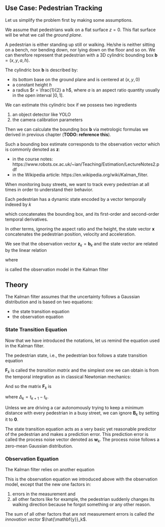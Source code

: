 ## Use Case: Pedestrian Tracking

Let us simplify the problem first by making some assumptions.

We assume that pedestrians walk on a flat surface $z = 0$. This flat surface
will be what we call the *ground plane*.

A pedestrian is either standing up still or walking. He/she is neither sitting
on a bench, nor bending down, nor lying down on the floor and so on. We can
therefore represent that pedestrian with a 3D cylindric bounding box
$\mathbf{b} = (x, y, a, h)$.

The cylindric box $\mathbf{b}$ is described by:

- its bottom base on the ground plane and is centered at $(x, y, 0)$
- a constant height $h$
- a radius $r = \frac{1}{2} a h$, where $a$ is an aspect ratio quantity usually
  in the open interval $]0, 1]$.

We can estimate this cylindric box if we possess two ingredients

1. an object detector like YOLO
2. the camera calibration parameters

Then we can calculate the bounding box $\mathbf{b}$ via metrologic formulas we
derived in previous chapter (**TODO: reference this**).

Such a bounding box estimate corresponds to the observation vector which is
commonly denoted as $\mathbf{z}$:

- in the course notes: https://www.robots.ox.ac.uk/~ian/Teaching/Estimation/LectureNotes2.pdf
- in the Wikipedia article: https://en.wikipedia.org/wiki/Kalman_filter.

When monitoring busy streets, we want to track every pedestrian at all times in
order to understand their behavior.

Each pedestrian has a dynamic state encoded by a vector temporally indexed by
$k$

\begin{equation}
\mathbf{x}_k = \begin{bmatrix}
    \mathbf{b}_k \\
    \dot{\mathbf{b}}_k \\
    \ddot{\mathbf{b}}_k
  \end{bmatrix},
\end{equation}

which concatenates the bounding box, and its first-order and second-order
temporal derivatives.

In other terms, ignoring the aspect ratio and the height, the state vector
$\mathbf{x}$ concatenates the pedestrian position, velocity and acceleration.

We see that the observation vector $\mathbf{z}_k = \mathbf{b}_k$ and the
state vector are related by the linear relation

\begin{equation}
  \mathbf{z}_k = \mathbf{H}_k \mathbf{x}_k
\end{equation}

where

\begin{equation}
  \mathbf{H}_k = \begin{bmatrix}
    \mathbf{I}_4 & \mathbf{0}_{4 \times 8}
  \end{bmatrix}
\end{equation}

is called the observation model in the Kalman filter

## Theory

The Kalman filter assumes that the uncertainty follows a Gaussian distribution
and is based on two equations:

- the state transition equation
- the observation equation

### State Transition Equation

Now that we have introduced the notations, let us remind the equation used in
the Kalman filter.

The pedestrian state, i.e., the pedestrian box follows a state transition
equation

\begin{equation}
  \mathbf{x}_{k + 1} =
    \mathbf{F}_k \mathbf{x}_k +
    \mathbf{B}_k \mathbf{u}_k +
    \mathbf{w}_k
\end{equation}

$\mathbf{F}_k$ is called the *transition matrix* and the simplest one we can
obtain is from the temporal integration as in classical Newtonian mechanics:

\begin{equation}
  \mathbf{b}_{k+1} =
    \mathbf{b}_k +
    \dot{\mathbf{b}}_k (t_{k+1} - t_k) +
    \frac{1}{2} \ddot{\mathbf{b}}_k (t_{k+1} - t_k)^2
\end{equation}

And so the matrix $\mathbf{F}_k$ is

\begin{equation}
\mathbf{F}_k = \begin{bmatrix}
  \mathbf{I}_4 & \Delta_k \mathbf{I}_4 & \frac{\Delta_k^2}{2} \mathbf{I}_4 \\
  \mathbf{0}_4 & \mathbf{I}_4 & \Delta_k \mathbf{I}_4 \\
  \mathbf{0}_4 & \mathbf{0}_4 & \mathbf{I}_4
  \end{bmatrix},
\end{equation}
where $\Delta_k = t_{k+1} - t_k$.


Unless we are driving a car autonomously trying to keep a minimum distance with
every pedestrian in a busy street, we can ignore $\mathbf{B}_k$ by setting it to
$\mathbf{0}$.

The state transition equation acts as a very basic yet reasonable predictor of
the pedestrian and makes a prediction error. This prediction error is called the
process noise vector denoted as $\mathbf{w}_k$. The process noise follows a
zero-mean Gaussian distribution.


### Observation Equation

The Kalman filter relies on another equation

\begin{equation}
  \mathbf{z}_k = \mathbf{H}_k \mathbf{x}_k + \mathbf{v}_k
\end{equation}

This is the observation equation we introduced above with the observation model,
except that the new one factors in:

1. errors in the measurement and
2. all other factors like for example, the pedestrian suddenly changes its
   walking direction because he forgot something or any other reason.

The sum of all other factors that are not measurement errors is called *the
innovation vector* $\hat{\mathbf{y}}_k$.
